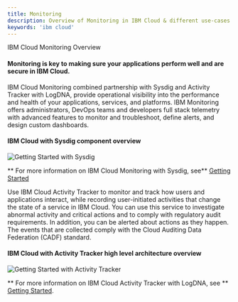 ```yaml
---
title: Monitoring
description: Overview of Monitoring in IBM Cloud & different use-cases
keywords: 'ibm cloud'
---
```

<PageDescription>

IBM Cloud Monitoring Overview

</PageDescription>

#### Monitoring is key to making sure your applications perform well and are secure in IBM Cloud. 

IBM Cloud Monitoring combined partnership with Sysdig and Activity Tracker with LogDNA, provide operational visibility into the performance and health of your applications, services, and platforms. IBM Monitoring offers administrators, DevOps teams and developers full stack telemetry with advanced features to monitor and troubleshoot, define alerts, and design custom dashboards. 

#### IBM Cloud with Sysdig component overview
![Getting Started with Sysdig](./images/sysdig2.png "Getting Started with Sysdig")

<InlineNotification>

** For more information on IBM Cloud Monitoring with Sysdig, see** [Getting Started](https://cloud.ibm.com/docs/Monitoring-with-Sysdig?topic=Sysdig-getting-started)

</InlineNotification>




Use IBM Cloud Activity Tracker to monitor and track how users and applications interact, while recording user-initiated activities that change the state of a service in IBM Cloud. 
You can use this service to investigate abnormal activity and critical actions and to comply with regulatory audit requirements. In addition, you can be alerted about actions as they happen. The events that are collected comply with the Cloud Auditing Data Federation (CADF) standard.

#### IBM Cloud with Activity Tracker high level architecture overview
![Getting Started with Activity Tracker](./images/activitytracker2.png "Getting Started with Activity Tracker")

<InlineNotification>

** For more information on IBM Cloud Activity Tracker with LogDNA, see ** [Getting Started](https://cloud.ibm.com/docs/Activity-Tracker-with-LogDNA?topic=logdnaat-getting-started#getting-started).

</InlineNotification>


